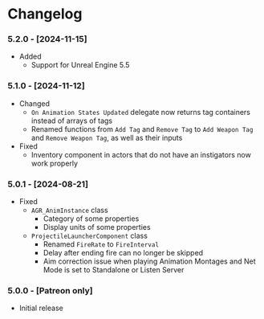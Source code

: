 
# Changelog

### 5.2.0 - [2024-11-15]
- Added
    - Support for Unreal Engine 5.5

### 5.1.0 - [2024-11-12]
- Changed
    - `On Animation States Updated` delegate now returns tag containers instead of arrays of tags
    - Renamed functions from `Add Tag` and `Remove Tag` to `Add Weapon Tag` and `Remove Weapon Tag`, as well as their inputs
- Fixed
    - Inventory component in actors that do not have an instigators now work properly

### 5.0.1 - [2024-08-21]
- Fixed
    - `AGR_AnimInstance` class
        - Category of some properties
        - Display units of some properties
    - `ProjectileLauncherComponent` class
        - Renamed `FireRate` to `FireInterval`
        - Delay after ending fire can no longer be skipped
        - Aim correction issue when playing Animation Montages and Net Mode is set to Standalone or Listen Server

### 5.0.0 - [Patreon only]
- Initial release
